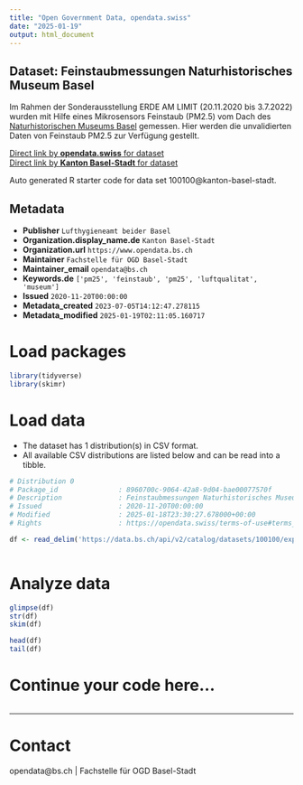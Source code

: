 ```yaml
---
title: "Open Government Data, opendata.swiss"
date: "2025-01-19"
output: html_document
---
```


## Dataset: Feinstaubmessungen Naturhistorisches Museum Basel

Im Rahmen der Sonderausstellung ERDE AM LIMIT (20.11.2020 bis 3.7.2022) wurden mit Hilfe eines Mikrosensors Feinstaub (PM2.5) vom Dach des [Naturhistorischen Museums Basel](https://www.nmbs.ch/) gemessen. Hier werden die unvalidierten Daten von Feinstaub PM2.5 zur Verfügung gestellt.

[Direct link by **opendata.swiss** for dataset](https://opendata.swiss/de/dataset/feinstaubmessungen-naturhistorisches-museum-basel)<br>
[Direct link by **Kanton Basel-Stadt** for dataset](https://data.bs.ch/explore/dataset/100100/)

Auto generated R starter code for data set 100100@kanton-basel-stadt.

## Metadata

- **Publisher** `Lufthygieneamt beider Basel`
- **Organization.display_name.de** `Kanton Basel-Stadt`
- **Organization.url** `https://www.opendata.bs.ch`
- **Maintainer** `Fachstelle für OGD Basel-Stadt`
- **Maintainer_email** `opendata@bs.ch`
- **Keywords.de** `['pm25', 'feinstaub', 'pm25', 'luftqualitat', 'museum']`
- **Issued** `2020-11-20T00:00:00`
- **Metadata_created** `2023-07-05T14:12:47.278115`
- **Metadata_modified** `2025-01-19T02:11:05.160717`


# Load packages

```r

library(tidyverse)
library(skimr)

```

# Load data

-   The dataset has 1 distribution(s) in CSV format.
-   All available CSV distributions are listed below and can be read into a tibble.

```r

# Distribution 0
# Package_id               : 8960700c-9064-42a8-9d04-bae00077570f
# Description              : Feinstaubmessungen Naturhistorisches Museum Basel (csv)
# Issued                   : 2020-11-20T00:00:00
# Modified                 : 2025-01-18T23:30:27.678000+00:00
# Rights                   : https://opendata.swiss/terms-of-use#terms_by

df <- read_delim('https://data.bs.ch/api/v2/catalog/datasets/100100/exports/csv?use_labels=true')



```

# Analyze data

```r

glimpse(df)
str(df)
skim(df)

head(df)
tail(df)

```

# Continue your code here...

```r

```

------------------------------------------------------------------------

# Contact

opendata@bs.ch | Fachstelle für OGD Basel-Stadt
